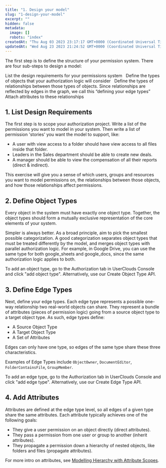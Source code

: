 ```yaml
---
title: "1. Design your model"
slug: "1-design-your-model"
excerpt: ""
hidden: false
metadata: 
  image: []
  robots: "index"
createdAt: "Thu Aug 03 2023 23:17:17 GMT+0000 (Coordinated Universal Time)"
updatedAt: "Wed Aug 23 2023 21:24:52 GMT+0000 (Coordinated Universal Time)"
---
```



The first step is to define the structure of your permission system. There are four sub-steps to design a model:

<Steps>
  <Step> 
    List the design requirements for your permissions system
    &nbsp;
   </Step>
  <Step> 
    Define the types of objects that your authorization logic will consider 
    &nbsp;
  </Step>
  <Step> 
    Define the types of relationships between those types of objects. Since relationships are reflected by edges in the graph, we call this “defining your edge types”
    &nbsp;
  </Step>
  <Step> 
    Attach attributes to these relationships
    &nbsp;
  </Step>
</Steps>

## 1. List Design Requirements

The first step is to scope your authorization project. Write a list of the <Glossary>permission</Glossary>s you want to model in your system. Then write a list of permission 'stories' you want the model to support, like:

- A user with view access to a folder should have view access to all files inside that folder.
- Leaders in the Sales department should be able to create new deals.
- A manager should be able to view the compensation of all their reports (direct & indirect).

This exercise will give you a sense of which users, groups and resources you want to model permissions on, the relationships between those <Glossary>object</Glossary>s, and how those relationships affect permissions.

## 2. Define Object Types

Every object in the system must have exactly one <Glossary>object type</Glossary>. Together, the object types should form a mutually exclusive representation of the core elements of your system.

Simpler is always better. As a broad principle, aim to pick the smallest possible categorization. A good categorization separates object types that must be treated differently by the model, and merges object types with parallel authorization logic. For example, in Google Drive, you can use the same type for both google_sheets and google_docs, since the same authorization logic applies to both.

To add an object type, go to the Authorization tab in UserClouds Console and click "add object type". Alternatively, use our Create Object Type API.

## 3. Define Edge Types

Next, define your <Glossary>edge type</Glossary>s. Each edge type represents a possible one-way relationship two real-world objects can share. They represent a bundle of attributes (pieces of permission logic) going from a source object type to a target object type. As such, edge types define:

- A Source Object Type
- A Target Object Type
- A Set of Attributes

Edges can only have one type, so edges of the same type share these three characteristics.

Examples of Edge Types include `ObjectOwner`, `DocumentEditor`, `FolderContainsFile`, `GroupMember`.

To add an edge type, go to the Authorization tab in UserClouds Console and click "add edge type". Alternatively, use our Create Edge Type API.

## 4. Add Attributes

Attributes are defined at the edge type level, so all edges of a given type share the same attributes. Each attribute typically achieves one of the following goals:

- They give a user permission on an object directly (<Glossary>direct</Glossary> attributes).
- They pass a permission from one user or group to another (<Glossary>inherit</Glossary> attributes).
- They propagate a permission down a hierarchy of nested objects, like folders and files (<Glossary>propagate</Glossary> attributes).

For more intro on attributes, see [Modelling Hierarchy with Attribute Scopes](/docs/guides/overview/modelling-hierarchy-with-attribute-types).

